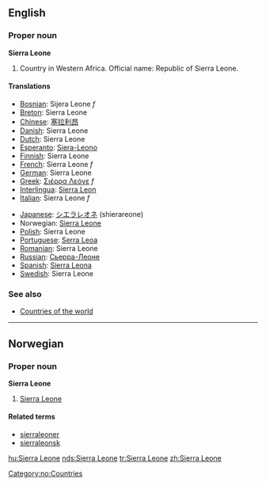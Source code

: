 ==English==

===Proper noun===
'''Sierra Leone'''
# Country in Western Africa. Official name: Republic of Sierra Leone.

====Translations====
{{top}}
*[[Bosnian]]: Sijera Leone ''f''
*[[Breton]]: Sierra Leone
*[[Chinese]]: [[塞拉利昂]]
*[[Danish]]: Sierra Leone
*[[Dutch]]: Sierra Leone
*[[Esperanto]]: [[Siera-Leono]]
*[[Finnish]]: Sierra Leone
*[[French]]: Sierra Leone ''f''
*[[German]]: Sierra Leone
*[[Greek]]: [[Σιέρρα Λεόνε]] ''f''
*[[Interlingua]]: [[Sierra Leon]]
*[[Italian]]: Sierra Leone ''f''
{{mid}}
*[[Japanese]]: [[シエラレオネ]] (shierareone)
*Norwegian: [[#Norwegian|Sierra Leone]]
*[[Polish]]: Sierra Leone
*[[Portuguese]]: [[Serra Leoa]]
*[[Romanian]]: Sierra Leone
*[[Russian]]: [[Сьерра-Леоне]]
*[[Spanish]]: [[Sierra Leona]]
*[[Swedish]]: Sierra Leone
{{bottom}}

===See also===
* [[Countries of the world]]

----
==Norwegian==
===Proper noun===
[[Category:no:Countries]]
'''Sierra Leone'''
#[[#English|Sierra Leone]]
====Related terms====
*[[sierraleoner]]
*[[sierraleonsk]]

[[hu:Sierra Leone]]
[[nds:Sierra Leone]]
[[tr:Sierra Leone]]
[[zh:Sierra Leone]]